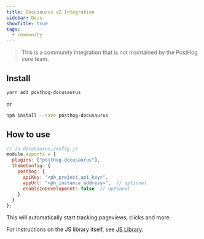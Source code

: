 ```yaml
---
title: Docusaurus v2 Integration
sidebar: Docs
showTitle: true
tags:
  - community
---
```


> This is a community integration that is not maintained by the PostHog core team.

## Install

```bash
yarn add posthog-docusaurus
```

or

```bash
npm install --save posthog-docusaurus
```

## How to use

```js
// in docusaurus.config.js
module.exports = {
  plugins: ["posthog-docusaurus"],
  themeConfig: {
    posthog: {
      apiKey: "<ph_project_api_key>",
      appUrl: "<ph_instance_address>",  // optional
      enableInDevelopment: false  // optional
    }
  }
};
```

This will automatically start tracking pageviews, clicks and more.

For instructions on the JS library itself, see [JS Library](/docs/integrate/client/js).